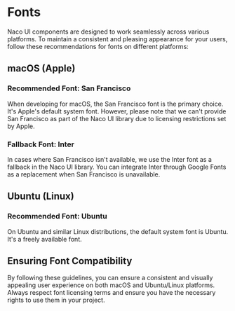 
<Meta title="Documentation/Fonts" />

# Fonts

Naco UI components are designed to work seamlessly across various platforms. To maintain a consistent and pleasing appearance for your users, follow these recommendations for fonts on different platforms:

## macOS (Apple)

### Recommended Font: San Francisco

When developing for macOS, the San Francisco font is the primary choice. It's Apple's default system font. However, please note that we can't provide San Francisco as part of the Naco UI library due to licensing restrictions set by Apple.

### Fallback Font: Inter

In cases where San Francisco isn't available, we use the Inter font as a fallback in the Naco UI library. You can integrate Inter through Google Fonts as a replacement when San Francisco is unavailable.

## Ubuntu (Linux)

### Recommended Font: Ubuntu

On Ubuntu and similar Linux distributions, the default system font is Ubuntu. It's a freely available font.

## Ensuring Font Compatibility

By following these guidelines, you can ensure a consistent and visually appealing user experience on both macOS and Ubuntu/Linux platforms. Always respect font licensing terms and ensure you have the necessary rights to use them in your project.
